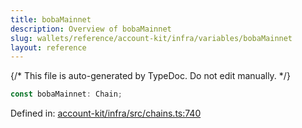 ```yaml
---
title: bobaMainnet
description: Overview of bobaMainnet
slug: wallets/reference/account-kit/infra/variables/bobaMainnet
layout: reference
---
```


{/* This file is auto-generated by TypeDoc. Do not edit manually. */}

```ts
const bobaMainnet: Chain;
```

Defined in: [account-kit/infra/src/chains.ts:740](https://github.com/alchemyplatform/aa-sdk/blob/dc58c113ff1eeb06d4b3f76c505cbbaad47db8fc/account-kit/infra/src/chains.ts#L740)
